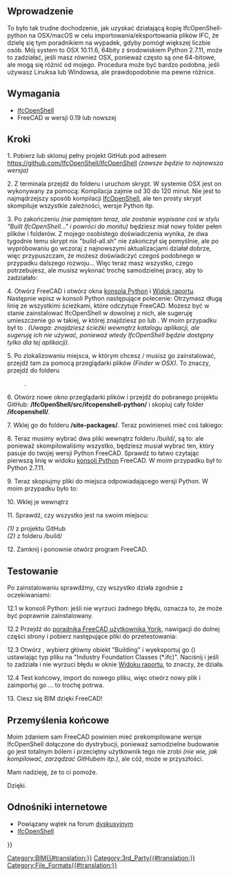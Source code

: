 <languages/>
{{TutorialInfo/pl
|Topic=środowisko pracy BIM
|Level=zaawansowany
|Time=120 minut
|Author=Pablo Gil
|FCVersion=0.19.x
|Files=brak
}}

==Wprowadzenie==
To było tak trudne dochodzenie, jak uzyskać działającą kopię IfcOpenShell-python na OSX/macOS w celu importowania/eksportowania plików IFC, że dzielę się tym poradnikiem na wypadek, gdyby pomógł większej liczbie osób.
Mój system to OSX 10.11.6, 64bity z środowiskiem Python 2.7.11, może to zadziałać, jeśli masz również OSX, ponieważ często są one 64-bitowe, ale mogą się różnić od mojego. Procedura może być bardzo podobna, jeśli używasz Linuksa lub Windowsa, ale prawdopodobnie ma pewne różnice.

<span id="Requirements"></span>
==Wymagania==

* [[IfcOpenShell/pl|IfcOpenShell]]
* FreeCAD w wersji 0.19 lub nowszej

==Kroki==
1. Pobierz lub sklonuj pełny projekt GitHub pod adresem https://github.com/IfcOpenShell/IfcOpenShell ''(zawsze będzie to najnowsza wersja)''
: {{incode|git clone https://github.com/IfcOpenShell/IfcOpenShell}}

2. Z terminala przejdź do folderu {{FileName|/nix/}} i uruchom skrypt. W systemie OSX jest on wykonywany za pomocą:
{{Code|code=
cd nix/
./build-all.sh
}}
Kompilacja zajmie od 30 do 120 minut. Nie jest to najmądrzejszy sposób kompilacji [[IfcOpenShell/pl|IfcOpenShell]], ale ten prosty skrypt skompiluje wszystkie zależności, wersje Python itp.

3. Po zakończeniu ''(nie pamiętam teraz, ale zostanie wypisane coś w stylu "Built IfcOpenShell..." i powróci do monitu)'' będziesz miał nowy folder {{FileName|/IfcOpenShell/build/}} pełen plików i folderów. Z mojego osobistego doświadczenia wynika, że dwa tygodnie temu skrypt nix "build-all.sh" nie zakończył się pomyślnie, ale po wypróbowaniu go wczoraj z najnowszymi aktualizacjami działał dobrze, więc przypuszczam, że możesz doświadczyć czegoś podobnego w przypadku dalszego rozwoju...
Więc teraz masz wszystko, czego potrzebujesz, ale musisz wykonać trochę samodzielnej pracy, aby to zadziałało:

4. Otwórz FreeCAD i otwórz okna [[Python_console/pl|konsola Python]] i [[Report_view/pl|Widok raportu]]. Następnie wpisz w konsoli Python następujące polecenie:
{{Code|code=
import sys
print sys.path
}}
Otrzymasz długą linię ze wszystkimi ścieżkami, które odczytuje FreeCAD. Możesz być w stanie zainstalować IfcOpenShell w dowolnej z nich, ale sugeruję umieszczenie go w takiej, w której znajdziesz {{FileName|/site-packages/}} po {{FileName|/Python/}} lub {{FileName|/python-something/}}. W moim przypadku był to {{FileName|/Library/Python/2.7/site-packages}}. ''(Uwaga: znajdziesz ścieżki wewnątrz katalogu aplikacji, ale sugeruję ich nie używać, ponieważ wtedy IfcOpenShell będzie dostępny tylko dla tej aplikacji)''.

5. Po zlokalizowaniu miejsca, w którym chcesz / musisz go zainstalować, przejdź tam za pomocą przeglądarki plików ''(Finder w OSX)''. To znaczy, przejdź do folderu {{FileName|/site-packages/}}
: {{incode|cd site-packages/}}. 

6. Otwórz nowe okno przeglądarki plików i przejdź do pobranego projektu GitHub: '''/IfcOpenShell/src/ifcopenshell-python/''' i skopiuj cały folder '''/ifcopenshell/'''.

7. Wklej go do folderu '''/site-packages/'''. Teraz powinieneś mieć coś takiego:
{{Code|code=
/site-packages/ifcopenshell/__init__.py
/site-packages/ifcopenshell/entity_instance.py
/site-packages/ifcopenshell/file.py
/site-packages/ifcopenshell/geom/app.py
/site-packages/ifcopenshell/geom/main.py
/site-packages/ifcopenshell/geom/occ_utils.py
/site-packages/ifcopenshell/geom/__init__.py
/site-packages/ifcopenshell/guid.py
}}

8. Teraz musimy wybrać dwa pliki wewnątrz folderu /build/, są to:
{{Code|code=
_ifcopenshell_wrapper.so
ifcopenshell_wrapper.py
}}
ale ponieważ skompilowaliśmy wszystko, będziesz musiał wybrać ten, który pasuje do twojej wersji Python FreeCAD. Sprawdź to łatwo czytając pierwszą linię w widoku [[Python_console/pl|konsoli Python]] FreeCAD. W moim przypadku był to Python 2.7.11.

9. Teraz skopiujmy pliki do miejsca odpowiadającego wersji Python. W moim przypadku było to:
{{Code|code=
/IfcOpenShell/build/Darwin/x86_64/build/ifcopenshell/[b]python-2.7[/b].10/ifcwrap/
}}

10. Wklej je wewnątrz {{FileName|/site-packages/ifcopenshell/}}

11. Sprawdź, czy wszystko jest na swoim miejscu:
{{Code|code=
/site-packages/ifcopenshell/__init__.py                  (1)
/site-packages/ifcopenshell/entity_instance.py           (1)
/site-packages/ifcopenshell/_ifcopenshell_wrapper.so     (2)
/site-packages/ifcopenshell/file.py                      (1)
/site-packages/ifcopenshell/geom/__init__.py             (1)
/site-packages/ifcopenshell/geom/app.py                  (1)
/site-packages/ifcopenshell/geom/main.py                 (1)
/site-packages/ifcopenshell/geom/occ_utils.py            (1)
/site-packages/ifcopenshell/guid.py                      (1)
/site-packages/ifcopenshell/ifcopenshell_wrapper.py      (2)
}}

''(1)'' z projektu GitHub <br>
''(2)'' z folderu /build/


12. Zamknij i ponownie otwórz program FreeCAD.

==Testowanie==
Po zainstalowaniu sprawdźmy, czy wszystko działa zgodnie z oczekiwaniami:

12.1 w konsoli Python:
{{Code|code=
import ifcopenshell
from ifcopenshell import geom
}}
jeśli nie wyrzuci żadnego błędu, oznacza to, że może być poprawnie zainstalowany.

12.2 Przejdź do [[Manual:BIM_modeling/pl|poradnika FreeCAD użytkownika Yorik]], nawigacji do dolnej części strony i pobierz następujące pliki do przetestowania:
{{Code|code=
house.FCStd
house.ifc
}}

12.3 Otwórz {{FileName|house.FCStd}}, wybierz główny obiekt "Building" i wyeksportuj go ({{MenuCommand|Plik → Eksport}}) ustawiając typ pliku na "Industry Foundation Classes (*.ifc)". Naciśnij {{Button|Zapisz}} i jeśli to zadziała i nie wyrzuci błędu w oknie [[Report_view/pl|Widoku raportu]], to znaczy, że działa.

12.4 Test końcowy, import {{FileName|house.ifc}} do nowego pliku, więc otwórz nowy plik i zaimportuj go ... to trochę potrwa.

13. Ciesz się BIM dzięki FreeCAD!

== Przemyślenia końcowe ==
Moim zdaniem sam FreeCAD powinien mieć prekompilowane wersje IfcOpenShell dołączone do dystrybucji, ponieważ samodzielne budowanie go jest totalnym bólem i przeciętny użytkownik tego nie zrobi ''(nie wie, jak kompilować, zarządzać GitHubem itp.)'', ale cóż, może w przyszłości.

Mam nadzieję, że to ci pomoże.

Dzięki.

<span id="Links"></span>
==Odnośniki internetowe==

* Powiązany wątek na forum [http://forum.freecadweb.org/viewtopic.php?f=23&t=17536 dyskusyjnym]
* [[IfcOpenShell/pl|IfcOpenShell]]


{{Userdocnavi{{#translation:}}}}
[[Category:BIM{{#translation:}}]]
[[Category:3rd_Party{{#translation:}}]]
[[Category:File_Formats{{#translation:}}]]